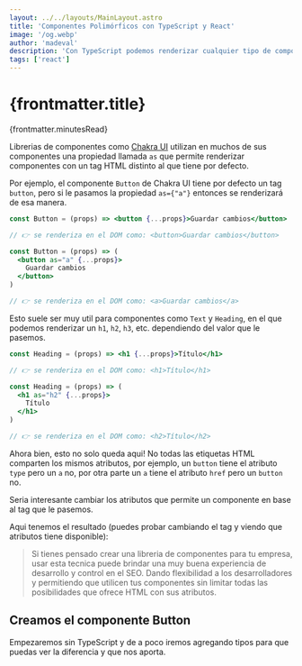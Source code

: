 ```yaml
---
layout: ../../layouts/MainLayout.astro
title: 'Componentes Polimórficos con TypeScript y React'
image: '/og.webp'
author: 'madeval'
description: 'Con TypeScript podemos renderizar cualquier tipo de componente con tags dinámicos tal como lo hace Chakra UI. Veamos cómo lo hacen!'
tags: ['react']
---
```



<MDXWrapper frontmatter={frontmatter}>

# {frontmatter.title}

<p>{frontmatter.minutesRead}</p>

Librerias de componentes como [Chakra UI](https://chakra-ui.com/) utilizan en muchos de sus componentes una propiedad llamada `as` que permite renderizar componentes con un tag HTML distinto al que tiene por defecto.

Por ejemplo, el componente `Button` de Chakra UI tiene por defecto un tag `button`, pero si le pasamos la propiedad `as={"a"}` entonces se renderizará de esa manera.

```jsx title="App.jsx"
const Button = (props) => <button {...props}>Guardar cambios</button>

// 👉 se renderiza en el DOM como: <button>Guardar cambios</button>

const Button = (props) => (
  <button as="a" {...props}>
    Guardar cambios
  </button>
)

// 👉 se renderiza en el DOM como: <a>Guardar cambios</a>
```

Esto suele ser muy util para componentes como `Text` y `Heading`, en el que podemos renderizar un `h1`, `h2`, `h3`, etc. dependiendo del valor que le pasemos.

```jsx title="App.jsx"
const Heading = (props) => <h1 {...props}>Título</h1>

// 👉 se renderiza en el DOM como: <h1>Título</h1>

const Heading = (props) => (
  <h1 as="h2" {...props}>
    Título
  </h1>
)

// 👉 se renderiza en el DOM como: <h2>Título</h2>
```

Ahora bien, esto no solo queda aqui! No todas las etiquetas HTML comparten los mismos atributos, por ejemplo, un `button` tiene el atributo `type` pero un `a` no, por otra parte un `a` tiene el atributo `href` pero un `button` no.

Seria interesante cambiar los atributos que permite un componente en base al tag que le pasemos.

Aqui tenemos el resultado (puedes probar cambiando el tag y viendo que atributos tiene disponible):

<LiveCode client:load />

> Si tienes pensado crear una libreria de componentes para tu empresa, usar esta tecnica puede brindar una muy buena experiencia de desarrollo y control en el SEO.
> Dando flexibilidad a los desarrolladores y permitiendo que utilicen tus componentes sin limitar todas las posibilidades que ofrece HTML con sus atributos.

## Creamos el componente Button

Empezaremos sin TypeScript y de a poco iremos agregando tipos para que puedas ver la diferencia y que nos aporta.

<LiveCode client:load />

</MDXWrapper>
